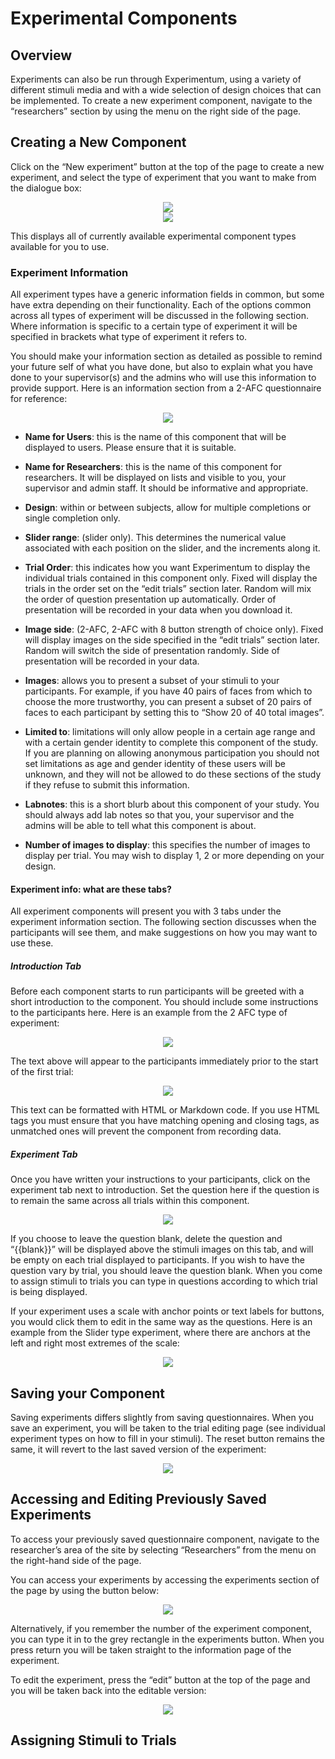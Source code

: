 # Experimental Components

## Overview

Experiments can also be run through Experimentum, using a variety of different stimuli media and with a wide selection of design choices that can be implemented. To create a new experiment component, navigate to the “researchers” section by using the menu on the right side of the page. 

## Creating a New Component

Click on the “New experiment” button at the top of the page to create a new experiment, and select the type of experiment that you want to make from the dialogue box:

<center>![](images/screenshots/exp_1.png)</center>
<center>![](images/screenshots/exp_2.png)</center>

This displays all of currently available experimental component types available for you to use.

### Experiment Information

All experiment types have a generic information fields in common, but some have extra depending on their functionality. Each of the options common across all types of experiment will be discussed in the following section. Where information is specific to a certain type of experiment it will be specified in brackets what type of experiment it refers to.

You should make your information section as detailed as possible to remind your future self of what you have done, but also to explain what you have done to your supervisor(s) and the admins who will use this information to provide support.
Here is an information section from a 2-AFC questionnaire for reference:

<center>![](images/screenshots/exp_6.png)</center>
 
* **Name for Users**: this is the name of this component that will be displayed to users. Please ensure that it is suitable.
* **Name for Researchers**: this is the name of this component for researchers. It will be displayed on lists and visible to you, your supervisor and admin staff. It should be informative and appropriate.

* **Design**: within or between subjects, allow for multiple completions or single completion only.
* **Slider range**: (slider only). This determines the numerical value associated with each position on the slider, and the increments along it.
 
* **Trial Order**: this indicates how you want Experimentum to display the individual trials contained in this component only. Fixed will display the trials in the order set on the “edit trials” section later. Random will mix the order of question presentation up automatically. Order of presentation will be recorded in your data when you download it.
* **Image side**: (2-AFC, 2-AFC with 8 button strength of choice only). Fixed will display images on the side specified in the “edit trials” section later. Random will switch the side of presentation randomly. Side of presentation will be recorded in your data.
* **Images**: allows you to present a subset of your stimuli to your participants. For example, if you have 40 pairs of faces from which to choose the more trustworthy, you can present a subset of 20 pairs of faces to each participant by setting this to “Show 20 of 40 total images”.
* **Limited to**: limitations will only allow people in a certain age range and with a certain gender identity to complete this component of the study. If you are planning on allowing anonymous participation you should not set limitations as age and gender identity of these users will be unknown, and they will not be allowed to do these sections of the study if they refuse to submit this information.
* **Labnotes**: this is a short blurb about this component of your study. You should always add lab notes so that you, your supervisor and the admins will be able to tell what this component is about. 
* **Number of images to display**: this specifies the number of images to display per trial. You may wish to display 1, 2 or more depending on your design.

#### Experiment info: what are these tabs?

All experiment components will present you with 3 tabs under the experiment information section. The following section discusses when the participants will see them, and make suggestions on how you may want to use these.

##### Introduction Tab {-} 

Before each component starts to run participants will be greeted with a short introduction to the component. You should include some instructions to the participants here. Here is an example from the 2 AFC type of experiment:

<center>![](images/screenshots/exp_7.png)</center>

The text above will appear to the participants immediately prior to the start of the first trial:

<center>![](images/screenshots/exp_8.png)</center>

This text can be formatted with HTML or Markdown code. If you use HTML tags you must ensure that you have matching opening and closing tags, as unmatched ones will prevent the component from recording data.

##### Experiment Tab {-}

Once you have written your instructions to your participants, click on the experiment tab next to introduction. Set the question here if the question is to remain the same across all trials within this component. 

<center>![](images/screenshots/exp_9.png)</center>

If you choose to leave the question blank, delete the question and “{{blank}}” will be displayed above the stimuli images on this tab, and will be empty on each trial displayed to participants. If you wish to have the question vary by trial, you should leave the question blank. When you come to assign stimuli to trials you can type in questions according to which trial is being displayed.

If your experiment uses a scale with anchor points or text labels for buttons, you would click them to edit in the same way as the questions. Here is an example from the Slider type experiment, where there are anchors at the left and right most extremes of the scale: 

<center>![](images/screenshots/exp_10.png)</center>

## Saving your Component

Saving experiments differs slightly from saving questionnaires. When you save an experiment, you will be taken to the trial editing page (see individual experiment types on how to fill in your stimuli). The reset button remains the same, it will revert to the last saved version of the experiment:

<center>![](images/screenshots/exp_3.png)</center>

## Accessing and Editing Previously Saved Experiments

To access your previously saved questionnaire component, navigate to the researcher’s area of the site by selecting “Researchers” from the menu on the right-hand side of the page.

You can access your experiments by accessing the experiments section of the page by using the button below:

<center>![](images/screenshots/exp_4.png)</center>
 
Alternatively, if you remember the number of the experiment component, you can type it in to the grey rectangle in the experiments button. When you press return you will be taken straight to the information page of the experiment.

To edit the experiment, press the “edit” button at the top of the page and you will be taken back into the editable version:

<center>![](images/screenshots/exp_5.png)</center>


## Assigning Stimuli to Trials {#assignstimexp}


